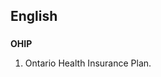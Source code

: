 ==English==
{{wikipedia}}

==={{acronym}}===
'''OHIP'''

# {{Canada}} Ontario Health Insurance Plan.
{{count page|[[Wiktionary:Page count]]}}
